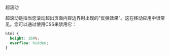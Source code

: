 超滚动

超滚动是指当您滚动超出页面内容边界时出现的"反弹效果"。这在移动应用中很常见。您可以通过使用CSS来禁用它：

```css
html {
  height: 100%;
  overflow: hidden;
}
```